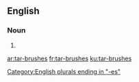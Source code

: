 ==English==

===Noun===
{{head|en|noun plural form}}

# {{plural of|tar-brush|lang=en}}

[[Category:English plurals ending in "-es"]]

[[ar:tar-brushes]]
[[fr:tar-brushes]]
[[ku:tar-brushes]]